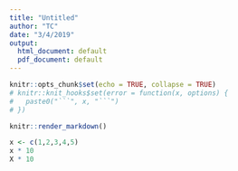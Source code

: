 ```yaml
---
title: "Untitled"
author: "TC"
date: "3/4/2019"
output:
  html_document: default
  pdf_document: default
---
```




```r
knitr::opts_chunk$set(echo = TRUE, collapse = TRUE)
# knitr::knit_hooks$set(error = function(x, options) {
#   paste0("```", x, "```")
# })
```

```r
knitr::render_markdown()
```


```r
x <- c(1,2,3,4,5)
x * 10
X * 10
```  